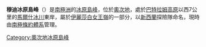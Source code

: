 {{coord|83|7|S|159|30|E|source:GNIS|display=title}}

'''穆迪冰原島峰'''（{{lang-en|Moody Nunatak}}）是[[南極洲|南極洲]]的[[冰原島峰|冰原島峰]]，位於[[奧次地|奧次地]]，處於[[巴特拉姆高原|巴特拉姆高原]]以西7公里的[[馬爾什冰川|馬爾什冰川]]東岸，屬於[[伊麗莎白女王嶺|伊麗莎白女王嶺]]的一部分，以[[新西蘭|新西蘭]]探險隊命名，現時由[[南極條約體系|南極條約體系]]管理。

{{DEFAULTSORT:Moody Nunatak}}
[[Category:奧次地冰原島峰|Category:奧次地冰原島峰]]


{{OatesLand-geo-stub}}